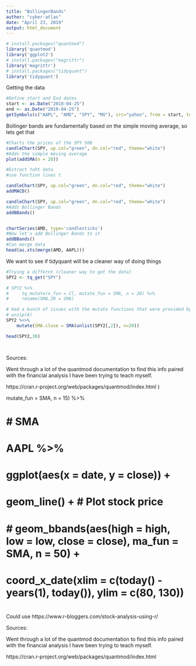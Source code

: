 ```yaml
---
title: "BollingerBands"
author: "cyber-atlas"
date: "April 23, 2019"
output: html_document
---
```

 
```r
# install.packages("quantmod")
library('quantmod')
library('ggplot2')
# install.packages("magrittr")
library('magrittr')
# install.packages("tidyquant")
library('tidyquant')
```

Getting the data

```r
#Define start and End dates
start <- as.Date("2018-04-25")
end <- as.Date("2019-04-25")
getSymbols(c("AAPL", "AMD", "SPY", "MU"), src="yahoo", from = start, to = end)

```

Bollinger bands are fundamentally based on the simple moving average, so lets get that

```r
#Charts the prices of the SPY 500
candleChart(SPY, up.col="green", dn.col="red", theme="white")
#Adds the simple moving average
plot(addSMA(n = 20))

#Extract taht data
#use function lines t
```

```r

candleChart(SPY, up.col="green", dn.col="red", theme="white")
addMACD()
```


```r

candleChart(SPY, up.col="green", dn.col="red", theme="white")
#Adds Bollinger Bands
addBBands()



```

```r
chartSeries(AMD, type='candlesticks')
#Now let's add Bollinger Bands to it
addBBands()
#Can merge data 
head(as.xts(merge(AMD, AAPL)))
```


We want to see if tidyquant will be a cleaner way of doing things

```r
#Trying a differnt (cleaner way to get the data)
SPY2 <- tq_get("SPY")

# SPY2 %>%
#     tq_mutate(x_fun = Cl, mutate_fun = SMA, n = 20) %>%
#     rename(SMA.20 = SMA)

# Had a bunch of issues with the mutate functions that were provided by the library
# unzip(A)
SPY2 %<>%
    mutate(SMA.close = SMA(unlist(SPY2[,2]), n=20)) 

head(SPY2,30)




```



Sources:

Went through a lot of the quantmod documentation to find this info paired with the financial analysis I have been trying to teach myself. 

https://cran.r-project.org/web/packages/quantmod/index.html )

 mutate_fun = SMA, n = 15) %>%

# 
# # SMA
# AAPL %>%
#     ggplot(aes(x = date, y = close)) +
#     geom_line() +           # Plot stock price
#     # geom_bbands(aes(high = high, low = low, close = close), ma_fun = SMA, n = 50) +
#     coord_x_date(xlim = c(today() - years(1), today()), ylim = c(80, 130))
# 



Could use 
https://www.r-bloggers.com/stock-analysis-using-r/

Sources:

Went through a lot of the quantmod documentation to find this info paired with the financial analysis I have been trying to teach myself. 

https://cran.r-project.org/web/packages/quantmod/index.html 